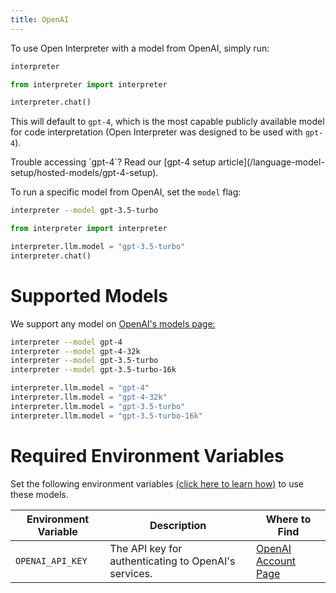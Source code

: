---
title: OpenAI
---

To use Open Interpreter with a model from OpenAI, simply run:

<CodeGroup>

```bash Terminal
interpreter
```

```python Python
from interpreter import interpreter

interpreter.chat()
```

</CodeGroup>

This will default to `gpt-4`, which is the most capable publicly available model for code interpretation (Open Interpreter was designed to be used with `gpt-4`).

<Info>
  Trouble accessing `gpt-4`? Read our [gpt-4 setup
  article](/language-model-setup/hosted-models/gpt-4-setup).
</Info>

To run a specific model from OpenAI, set the `model` flag:

<CodeGroup>

```bash Terminal
interpreter --model gpt-3.5-turbo
```

```python Python
from interpreter import interpreter

interpreter.llm.model = "gpt-3.5-turbo"
interpreter.chat()
```

</CodeGroup>

# Supported Models

We support any model on [OpenAI's models page:](https://platform.openai.com/docs/models/)

<CodeGroup>

```bash Terminal
interpreter --model gpt-4
interpreter --model gpt-4-32k
interpreter --model gpt-3.5-turbo
interpreter --model gpt-3.5-turbo-16k
```

```python Python
interpreter.llm.model = "gpt-4"
interpreter.llm.model = "gpt-4-32k"
interpreter.llm.model = "gpt-3.5-turbo"
interpreter.llm.model = "gpt-3.5-turbo-16k"
```

</CodeGroup>

# Required Environment Variables

Set the following environment variables [(click here to learn how)](https://chat.openai.com/share/1062cdd8-62a1-4aa8-8ec9-eca45645971a) to use these models.

| Environment Variable | Description                                          | Where to Find                                                       |
| -------------------- | ---------------------------------------------------- | ------------------------------------------------------------------- |
| `OPENAI_API_KEY`     | The API key for authenticating to OpenAI's services. | [OpenAI Account Page](https://platform.openai.com/account/api-keys) |
